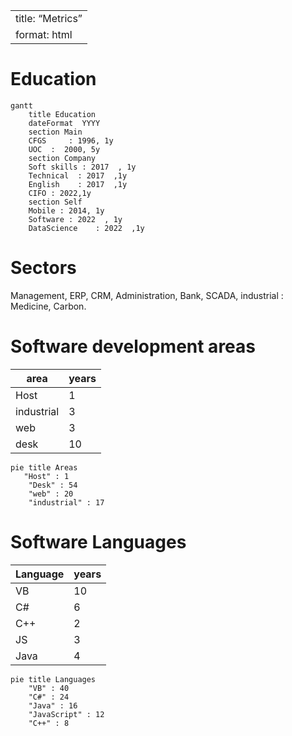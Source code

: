 
---
title: "Metrics"
format: html
---

# Education

```mermaid
gantt
    title Education
    dateFormat  YYYY
    section Main
    CFGS     : 1996, 1y
    UOC  :  2000, 5y
    section Company
    Soft skills : 2017  , 1y
    Technical  : 2017  ,1y
    English    : 2017  ,1y
    CIFO : 2022,1y
    section Self
    Mobile : 2014, 1y
    Software : 2022  , 1y
    DataScience    : 2022  ,1y
````

# Sectors

Management, ERP, CRM, Administration, Bank, SCADA, industrial : Medicine, Carbon.

# Software development areas

| area      | years |
|-----------|-------|
|Host       | 1     |
|industrial | 3     |
|web        | 3     |
|desk       | 10    |

```mermaid
pie title Areas
   "Host" : 1
    "Desk" : 54
    "web" : 20
    "industrial" : 17
```

# Software Languages

| Language  | years |
|-----------|-------|
| VB         | 10   |
| C#         | 6    |
| C++        | 2    |
| JS         | 3    |
| Java       | 4    |


```mermaid
pie title Languages
    "VB" : 40
    "C#" : 24
    "Java" : 16
    "JavaScript" : 12
    "C++" : 8
```